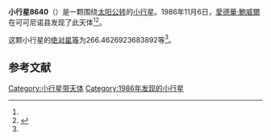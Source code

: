 {{Infobox planet
| bgcolour = #FFFFC0
| name = 8640 Ritaschulz
| symbol = 
| image = 
| caption = 
| discovery = yes
| discovery_ref = 
| discoverer = [[愛德華·鮑威爾|愛德華·鮑威爾]]
| discovery_site = [[可可尼诺县|可可尼诺县]] 
| discovered = 1986年11月6日
| designations = yes
| mp_name = 
| named_after = 
| alt_names = 
| mp_category = [[主带小行星|主带小行星]]
| orbit_ref = <ref name="a">[http://ssd.jpl.nasa.gov/sbdb.cgi?sstr=8640 8640 Ritaschulz] {{Wayback|url=http://ssd.jpl.nasa.gov/sbdb.cgi?sstr=8640 |date=20140815022110 }}，小行星數據庫瀏覽器（JPL Small-Body Database Browser）－[[美国国家航空航天局|美国国家航空航天局]]喷气推进实验室</ref>
| epoch = 2456400.5 (2013年4月18日更新)
| aphelion = {{convert|3.12468062157406|AU|km|3|abbr=on|lk=out}}
| perihelion = {{convert|2.373546112944938|AU|km|3|abbr=on}}
| semimajor = {{convert|2.749113367259499|AU|km|3|abbr=on}}
| eccentricity = 0.136613957
| period = 1664.897117 [[日|日]]<br />4.56[[儒略年|儒略年]]
| avg_speed = 
| inclination = 5.524153946335092
| asc_node = 111.7672774708628
| mean_anomaly = 
| arg_peri = 266.4626923683892
| satellites = 
| physical_characteristics = yes
| dimensions = 
| mass = 
| density = 
| surface_grav = 
| escape_velocity = 
| sidereal_day = 
| axial_tilt = 
| pole_ecliptic_lat = 
| pole_ecliptic_lon = 
| albedo = 
| temperatures= 
| temp_name1 = 
| mean_temp_1 = 
| max_temp_1 = 
| temp_name2 = 
| max_temp_2 = 
| spectral_type = 
| abs_magnitude = 266.4626923683892
}}

'''小行星8640'''（{{lang-en|8640 Ritaschulz}}）是一颗围绕[[太阳|太阳]][[公转|公转]]的[[小行星|小行星]]。1986年11月6日，[[愛德華·鮑威爾|愛德華·鮑威爾]]在可可尼诺县发现了此天体<ref name="a" /><ref>{{cite news|title=小行星列表|url=http://cfa-www.harvard.edu/iau/lists/NumberedMPs.txt|accessdate=2013-07-08|newspaper=哈佛大学|archive-date=2008-05-17|archive-url=https://web.archive.org/web/20080517010638/http://cfa-www.harvard.edu/iau/lists/NumberedMPs.txt|dead-url=no}}</ref>。

这颗小行星的[[绝对星等|绝对星等]]为266.4626923683892等<ref name="a" />。

==参考文献==
{{reflist}}
{{Minor Planet Number|[[小行星8639|小行星8639]]|[[小行星8641|小行星8641]]}}

{{小天体}}

[[Category:小行星带天体|Category:小行星带天体]]
[[Category:1986年发现的小行星|Category:1986年发现的小行星]]

{{asteroid-stub}}